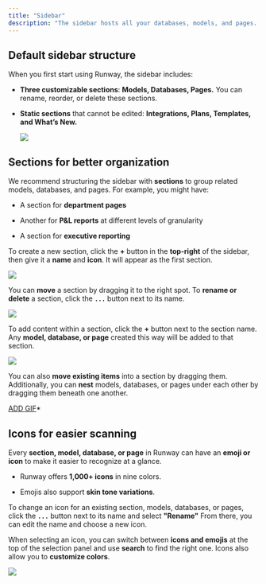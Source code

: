 ```yaml
---
title: "Sidebar"
description: "The sidebar hosts all your databases, models, and pages. As your workspace grows, keeping it organized makes it easier to skim through and find what you need."
---
```


## Default sidebar structure

When you first start using Runway, the sidebar includes:

* **Three customizable sections**: **Models, Databases, Pages.** You can rename, reorder, or delete these sections.

* **Static sections** that cannot be edited: **Integrations, Plans, Templates, and What’s New.**

  ![](/images/sidebar/default-sidebar.png)

## Sections for better organization

We recommend structuring the sidebar with **sections** to group related models, databases, and pages. For example, you might have:

* A section for **department pages**

* Another for **P\&L reports** at different levels of granularity

* A section for **executive reporting**

To create a new section, click the **+** button in the **top-right** of the sidebar, then give it a **name** and **icon**. It will appear as the first section.

![](/images/sidebar/created-section.png)

You can **move** a section by dragging it to the right spot. To **rename or delete** a section, click the **`...`** button next to its name.

![](/images/sidebar/rename-delete-section.png)

To add content within a section, click the **+** button next to the section name. Any **model, database, or page** created this way will be added to that section.

![](/images/sidebar/create-page.png)

You can also **move existing items** into a section by dragging them. Additionally, you can **nest** models, databases, or pages under each other by dragging them beneath one another.

<u>ADD GIF</u>*

## Icons for easier scanning

Every **section, model, database, or page** in Runway can have an **emoji or icon** to make it easier to recognize at a glance.

* Runway offers **1,000+ icons** in nine colors.

* Emojis also support **skin tone variations**.

To change an icon for an existing section, models, databases, or pages, click the **`...`** button next to its name and select **"Rename"** From there, you can edit the name and choose a new icon.

When selecting an icon, you can switch between **icons and emojis** at the top of the selection panel and use **search** to find the right one. Icons also allow you to **customize colors**.

![](/images/sidebar/icons-picker.png)
